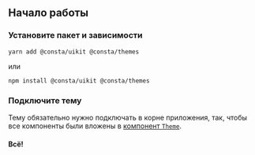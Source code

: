 ## Начало работы

### Установите пакет и зависимости

`yarn add @consta/uikit @consta/themes`

или

`npm install @consta/uikit @consta/themes`

### Подключите тему

Тему обязательно нужно подключать в корне приложения, так, чтобы все компоненты были вложены в [компонент `Theme`](##LIBS.LIB.STAND/lib:uikit/stand:components-theme-stable).

#### Всë!
